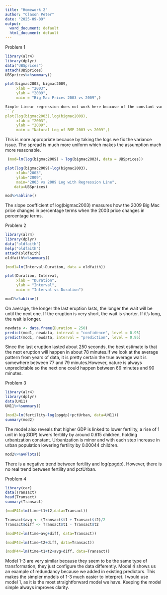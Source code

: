 ---
title: "Homework 2"
author: "Clason Peter"
date: "2025-09-09"
output:
  word_document: default
  html_document: default
---
Problem 1
```{r cache=TRUE}
library(alr4)
library(dplyr)
data("UBSprices")
attach(UBSprices)
UBSprices%>%summary()
```
```{r cache=TRUE}

plot(bigmac2003, bigmac2009,
     xlab = "2003",
     ylab = "2009",
     main = "Big Mac Prices 2003 vs 2009",)

Simple Linear regression does not work here beacuse of the constant variance assumption, which says that the variance around the line must be constant. With raw prices, the variance around the line increases as the price increase which violates this assumption.
```{r cache=TRUE}
plot(log(bigmac2003),log(bigmac2009),
     xlab = "2003",
     ylab = "2009",
     main = "Natural Log of BMP 2003 vs 2009",)
```
This is more appropriate because by taking the logs we fix the variance issue. The spread is much more uniform which makes the assumption much more reasonable.

```{r cache=TRUE}
 (mod=lm(log(bigmac2009) ~ log(bigmac2003), data = UBSprices))
```
```{r cache=TRUE}
plot(log(bigmac2009)~log(bigmac2003),
     xlab="2003",
     ylab="2009",
     main="2003 vs 2009 Log with Regression Line",
    data=UBSprices)

mod%>%abline()
```
The slope coefficient of log(bigmac2003) measures how the 2009 Big Mac price changes in percentage terms when the 2003 price changes in percentage terms.

Problem 2
```{r cache=TRUE}
library(alr4)
library(dplyr)
data("oldfaith")
help("oldfaith")
attach(oldfaith)
oldfaith%>%summary()
```
```{r cache=TRUE}
(mod1=lm(Interval~Duration, data = oldfaith))

plot(Duration, Interval,
     xlab = "Duration",
     ylab = "Interval",
     main = "Interval vs Duration")

mod1%>%abline()
```
On average, the longer the last eruption lasts, the longer the wait will be until the next one. If the eruption is very short, the wait is shorter. If it’s long, the wait is longer.

```{r cache=TRUE}
newdata <- data.frame(Duration = 250)
predict(mod1, newdata, interval = "confidence", level = 0.95)
predict(mod1, newdata, interval = "prediction", level = 0.95)

```
Since the last eruption lasted about 250 seconds, the best estimate is that the next eruption will happen in about 78 minutes.If we look at the average pattern from years of data, it is pretty certain the true average wait is somewhere between 77 and 79 minutes.However, nature is always unpredictable so the next one could happen between 66 minutes and 90 minutes.

Problem 3
```{r cache=TRUE}
library(alr4)
library(dplyr)
data(UN11)
UN11%>%summary()
```

```{r cache=TRUE}
(mod2=lm(fertility~log(ppgdp)+pctUrban, data=UN11))
summary(mod2)
```
The model also reveals that higher GDP is linked to lower fertility, a rise of 1 unit in log(GDP) lowers fertility by around 0.615 children, holding urbanization constant. Urbanization is minor and with each step increase in urban population lowering fertility by 0.00044 children.
```{r cache=TRUE}
mod2%>%avPlots()
```
There is a negative trend between fertility and log(ppgdp). However, there is no real trend between fertility and pctUrban.

Problem 4
```{r cache=TRUE}
library(car)
data(Transact)
head(Transact)
summary(Transact)
```

```{r cache=TRUE}
(modP41=lm(time~t1+t2,data=Transact))
```

```{r cache=TRUE}
Transact$avg <- (Transact$t1 + Transact$t2)/2
Transact$diff <- Transact$t1 - Transact$t2

(modP42=lm(time~avg+diff, data=Transact))
```

```{r cache=TRUE}
(modP43=lm(time~t2+diff, data=Transact))
```

```{r cache=TRUE}
(modP44=lm(time~t1+t2+avg+diff, data=Transact))
```

Model 1-3 are very similar because they seem to be the same type of transformation, they just configure the data differently. Model 4 shows us an example of redundancy because we added in existing predictors. This makes the simpler models of 1-3 much easier to interpret. I would use model 1, as it is the most straightforward model we have. Keeping the model simple always improves clarity. 